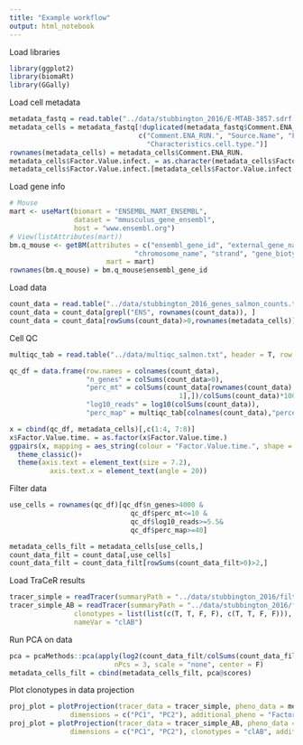 ```yaml
---
title: "Example workflow"
output: html_notebook
---
```



Load libraries

```r
library(ggplot2)
library(biomaRt)
library(GGally)
```



Load cell metadata

```r
metadata_fastq = read.table("../data/stubbington_2016/E-MTAB-3857.sdrf.txt", sep = "\t", header = T)
metadata_cells = metadata_fastq[!duplicated(metadata_fastq$Comment.ENA_RUN.),
                                c("Comment.ENA_RUN.", "Source.Name", "Factor.Value.infect.", "Factor.Value.time.",
                                  "Characteristics.cell.type.")]
rownames(metadata_cells) = metadata_cells$Comment.ENA_RUN.
metadata_cells$Factor.Value.infect. = as.character(metadata_cells$Factor.Value.infect.)
metadata_cells$Factor.Value.infect.[metadata_cells$Factor.Value.infect.=="Salmonella typhimurium"] = "S. typh"
```



Load gene info

```r
# Mouse
mart <- useMart(biomart = "ENSEMBL_MART_ENSEMBL",
                dataset = "mmusculus_gene_ensembl",
                host = "www.ensembl.org")
# View(listAttributes(mart))
bm.q_mouse <- getBM(attributes = c("ensembl_gene_id", "external_gene_name", 
                               "chromosome_name", "strand", "gene_biotype"),
                        mart = mart)
rownames(bm.q_mouse) = bm.q_mouse$ensembl_gene_id
```



Load data

```r
count_data = read.table("../data/stubbington_2016_genes_salmon_counts.txt", header = T, row.names = 1)
count_data = count_data[grepl("ENS", rownames(count_data)), ]
count_data = count_data[rowSums(count_data)>0,rownames(metadata_cells)]
```



Cell QC

```r
multiqc_tab = read.table("../data/multiqc_salmon.txt", header = T, row.names = 1, sep = "\t")

qc_df = data.frame(row.names = colnames(count_data),
                   "n_genes" = colSums(count_data>0),
                   "perc_mt" = colSums(count_data[rownames(count_data) %in% bm.q_mouse[bm.q_mouse$chromosome_name=="MT",
                                          1],])/colSums(count_data)*100,
                   "log10_reads" = log10(colSums(count_data)),
                   "perc_map" = multiqc_tab[colnames(count_data),"percent_mapped"])

x = cbind(qc_df, metadata_cells)[,c(1:4, 7:8)]
x$Factor.Value.time. = as.factor(x$Factor.Value.time.)
ggpairs(x, mapping = aes_string(colour = "Factor.Value.time.", shape = "Factor.Value.infect."))+
  theme_classic()+
  theme(axis.text = element_text(size = 7.2),
          axis.text.x = element_text(angle = 20))
```



Filter data

```r
use_cells = rownames(qc_df)[qc_df$n_genes>4000 & 
                              qc_df$perc_mt<=10 &
                              qc_df$log10_reads>=5.5&
                              qc_df$perc_map>=40]

metadata_cells_filt = metadata_cells[use_cells,]
count_data_filt = count_data[,use_cells]
count_data_filt = count_data_filt[rowSums(count_data_filt>0)>2,]
```





Load TraCeR results

```r
tracer_simple = readTracer(summaryPath = "../data/stubbington_2016/filtered_TCRABDG_summary/")
tracer_simple_AB = readTracer(summaryPath = "../data/stubbington_2016/filtered_TCRABDG_summary/", 
                clonotypes = list(list(c(T, T, F, F), c(T, T, F, F))),
                nameVar = "clAB")
```



Run PCA on data

```r
pca = pcaMethods::pca(apply(log2(count_data_filt/colSums(count_data_filt)*1000000+1), 1, scale), method = "svd",
                          nPcs = 3, scale = "none", center = F)
metadata_cells_filt = cbind(metadata_cells_filt, pca@scores)
```



Plot clonotypes in data projection

```r
proj_plot = plotProjection(tracer_data = tracer_simple, pheno_data = metadata_cells_filt, 
               dimensions = c("PC1", "PC2"), additional_pheno = "Factor.Value.infect.", plot_out = T)
proj_plot = plotProjection(tracer_data = tracer_simple_AB, pheno_data = metadata_cells_filt, 
               dimensions = c("PC1", "PC2"), clonotypes = "clAB", additional_pheno = "Factor.Value.infect.", plot_out = T)
```








































